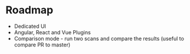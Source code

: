 # Roadmap

* Dedicated UI
* Angular, React and Vue Plugins
* Comparison mode - run two scans and compare the results (useful to compare PR to master)
